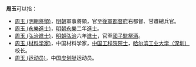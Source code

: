 '''周玉'''可以指：
* [[周玉_(明朝將領)|周玉 (明朝將領)]]，[[明朝|明朝]]軍事將領，官至[[後軍都督府|後軍都督府]]右都督、甘肅總兵官。
* [[周玉_(永樂進士)|周玉 (永樂進士)]]，[[明朝|明朝]][[永樂|永樂]]二年[[進士|進士]]。
* [[周玉_(弘治進士)|周玉 (弘治進士)]]，[[明朝|明朝]][[弘治|弘治]]六年[[進士|進士]]，官至[[國子監祭酒|國子監祭酒]]。
* [[周玉_(材料学家)|周玉 (材料学家)]]，中国材料学家，[[中国工程院院士|中国工程院院士]]，[[哈尔滨工业大学（深圳）|哈尔滨工业大学（深圳）]]校长。
* [[周玉_(运动员)|周玉 (运动员)]]，中国[[皮划艇|皮划艇]]运动员。

{{disambig|cat=二字周姓人名消歧義|yu}}